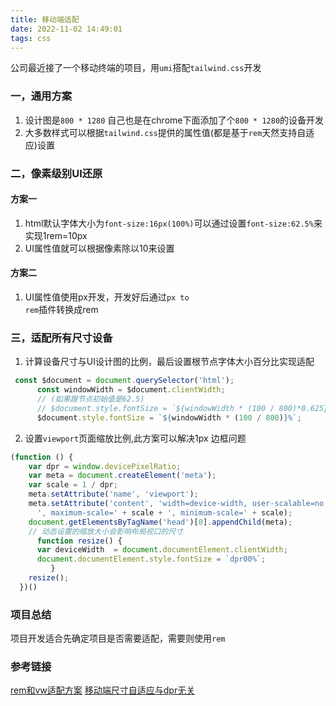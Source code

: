 ```yaml
---
title: 移动端适配
date: 2022-11-02 14:49:01
tags: css
---
```


公司最近接了一个移动终端的项目，用<code>umi</code>搭配<code>tailwind.css</code>开发
### 一，通用方案
1. 设计图是<code>800 * 1280</code> 自己也是在chrome下面添加了个<code>800 * 1280</code>的设备开发
2. 大多数样式可以根据<code>tailwind.css</code>提供的属性值(都是基于<code>rem</code>天然支持自适应)设置
### 二，像素级别UI还原
#### 方案一
1. html默认字体大小为<code>font-size:16px(100%)</code>可以通过设置<code>font-size:62.5%</code>来实现1rem=10px
2. UI属性值就可以根据像素除以10来设置
#### 方案二
1. UI属性值使用px开发，开发好后通过<code>px to rem</code>插件转换成rem
### 三，适配所有尺寸设备
1. 计算设备尺寸与UI设计图的比例，最后设置根节点字体大小百分比实现适配

```javascript
 const $document = document.querySelector('html');
      const windowWidth = $document.clientWidth;
      // (如果跟节点初始值是62.5) 
      // $document.style.fontSize = `${windowWidth * (100 / 800)*0.625}%`;
      $document.style.fontSize = `${windowWidth * (100 / 800)}%`;

```
2. 设置<code>viewport</code>页面缩放比例,此方案可以解决1px 边框问题
```javascript
(function () {
    var dpr = window.devicePixelRatio;
    var meta = document.createElement('meta');
    var scale = 1 / dpr;
    meta.setAttribute('name', 'viewport');
    meta.setAttribute('content', 'width=device-width, user-scalable=no, initial-scale=' + scale +
      ', maximum-scale=' + scale + ', minimum-scale=' + scale);
    document.getElementsByTagName('head')[0].appendChild(meta);
    // 动态设置的缩放大小会影响布局视口的尺寸
      function resize() {
      var deviceWidth  = document.documentElement.clientWidth;
      document.documentElement.style.fontSize = `dpr00%`;
         }
    resize();
  })()
```
### 项目总结
项目开发适合先确定项目是否需要适配，需要则使用<code>rem</code>

### 参考链接
[rem和vw适配方案](https://www.jianshu.com/p/5b54be9dc063)
[移动端尺寸自适应与dpr无关](https://juejin.cn/post/6844903629111951373)
